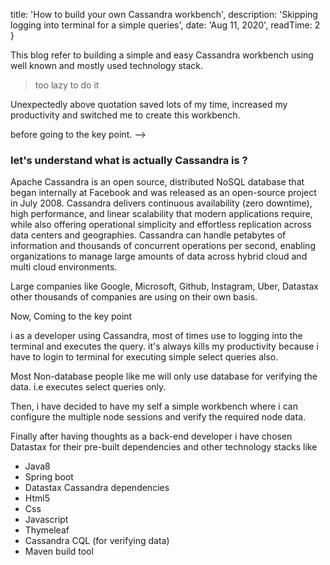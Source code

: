 
  title: 'How to build your own Cassandra workbench',
  description: 'Skipping logging into terminal for a simple queries',
  date: 'Aug 11, 2020',
  readTime: 2
}


This blog refer to building a simple and easy Cassandra workbench using well known and mostly used technology stack.

> too lazy to do it

Unexpectedly above quotation saved lots of my time, increased my productivity and switched me to create this workbench.

before going to the key point.  —>

### let's understand what is actually **Cassandra** is ?

Apache Cassandra is an open source, distributed NoSQL database that began internally at Facebook and was released as an open-source project in July 2008. Cassandra delivers continuous availability (zero downtime), high performance, and linear scalability that modern applications require, while also offering operational simplicity and effortless replication across data centers and geographies. Cassandra can handle petabytes of information and thousands of concurrent operations per second, enabling organizations to manage large amounts of data across hybrid cloud and multi cloud environments.

Large companies like Google, Microsoft, Github, Instagram, Uber, Datastax other thousands of companies are  using on their own basis.

Now, Coming to the key point



i as a developer using Cassandra, most of times use to logging into the terminal and executes the query. it's always kills my productivity because i have to login to terminal for executing simple select queries also.

Most Non-database people like me will only use database for verifying the data. i.e executes select queries only.

Then, i have decided to have my self a simple workbench where i can configure the multiple node sessions and verify the required node data.

Finally after having thoughts as a back-end developer  i have chosen Datastax for their pre-built dependencies and other technology stacks like

- Java8
- Spring boot
- Datastax Cassandra dependencies
- Html5
- Css
- Javascript
- Thymeleaf
- Cassandra CQL (for verifying data)
- Maven build tool